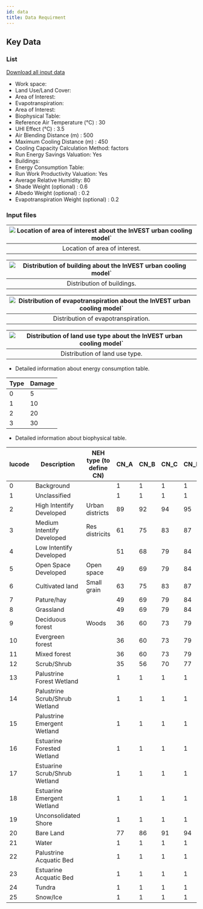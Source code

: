 ```yaml
---
id: data
title: Data Requirment
---
```


## Key Data

### List
[Download all input data](http://invest-model-input-files.s3-website-ap-southeast-1.amazonaws.com/)
- Work space:
- Land Use/Land Cover:
- Area of Interest:
- Evapotranspiration:
- Area of Interest:
- Biophysical Table:
- Reference Air Temperature (°C) : 30
- UHI Effect (°C) : 3.5
- Air Blending Distance (m) : 500
- Maximum Cooling Distance (m) : 450
- Cooling Capacity Calculation Method: factors
- Run Energy Savings Valuation: Yes
- Buildings:
- Energy Consumption Table:
- Run Work Productivity Valuation: Yes
- Average Relative Humidity: 80
- Shade Weight (optional) : 0.6
- Albedo Weight (optional) : 0.2
- Evapotranspiration Weight (optional) : 0.2
### Input files
|![Location of area of interest about the InVEST urban cooling model`](../../static/img/uc-input-area-of-interest.png)| 
|:--:|
| Location of area of interest. |

|![Distribution of building about the InVEST urban cooling model`](../../static/img/uc-input-buildings.png)|
|:--:|
| Distribution of buildings. |

|![Distribution of evapotranspiration about the InVEST urban cooling model`](../../static/img/uc-input-evapotranspiration.png)|
|:--:|
| Distribution of evapotranspiration. |

|![Distribution of land use type about the InVEST urban cooling model`](../../static/img/uc-input-land-use.png)|
|:--:|
| Distribution of land use type. |  

- Detailed information about energy consumption table. 

| Type     | Damage           |
| ---------| ---------------- |
| 0        | 5                |
| 1        | 10               |
| 2        | 20               |
| 3        | 30               |  

- Detailed information about biophysical table.  

| lucode    | Description                     |     NEH type (to define CN)            | CN_A      | CN_B    | CN_C     | CN_D    | SW_type | EMC    |
| ----------| ------------------------------- | -------------------------------------- | --------- | ------- | -------- | --------| --------|--------| 
| 0         | Background                      |                                        | 1         | 1       | 1        | 1       | 7000    | 0      |
| 1         | Unclassified                    |                                        | 1         | 1       | 1        | 1       | 7000    | 0      |
| 2         | High Intentify Developed        |      Urban districts                   | 89        | 92      | 94       | 95      | 8000    | 0.107  |
| 3         | Medium Intentify Developed      |      Res districits                    | 61        | 75      | 83       | 87      | 9000    | 0.077  |
| 4         | Low Intentify Developed         |                                        | 51        | 68      | 79       | 84      | 10000   | 0.041  |
| 5         | Open Space Developed            |      Open space                        | 49        | 69      | 79       | 84      | 11000   | 0.012  |
| 6         | Cultivated land                 |      Small grain                       | 63        | 75      | 83       | 87      | 5000    | 0      |
| 7         | Pature/hay                      |                                        | 49        | 69      | 79       | 84      | 3000    | 0      |
| 8         | Grassland                       |                                        | 49        | 69      | 79       | 84      | 3000    | 0      |
| 9         | Deciduous forest                |      Woods                             | 36        | 60      | 73       | 79      | 5000    | 0      |
| 10        | Evergreen forest                |                                        | 36        | 60      | 73       | 79      | 5000    | 0      |
| 11        | Mixed forest                    |                                        | 36        | 60      | 73       | 79      | 5000    | 0      |
| 12        | Scrub/Shrub                     |                                        | 35        | 56      | 70       | 77      | 3000    | 0      |
| 13        | Palustrine Forest Wetland       |                                        | 1         | 1       | 1        | 1       | 6000    | 0      |
| 14        | Palustrine Scrub/Shrub Wetland  |                                        | 1         | 1       | 1        | 1       | 6000    | 0      |
| 15        | Palustrine Emergent Wetland     |                                        | 1         | 1       | 1        | 1       | 6000    | 0      |
| 16        | Estuarine Forested Wetland      |                                        | 1         | 1       | 1        | 1       | 6000    | 0      |
| 17        | Estuarine Scrub/Shrub Wetland   |                                        | 1         | 1       | 1        | 1       | 6000    | 0      |
| 18        | Estuarine Emergent Wetland      |                                        | 1         | 1       | 1        | 1       | 6000    | 0      |
| 19        | Unconsolidated Shore            |                                        | 1         | 1       | 1        | 1       | 7000    | 0      |
| 20        | Bare Land                       |                                        | 77        | 86      | 91       | 94      | 7000    | 0      |
| 21        | Water                           |                                        | 1         | 1       | 1        | 1       | 6000    | 0      |
| 22        | Palustrine Acquatic Bed         |                                        | 1         | 1       | 1        | 1       | 6000    | 0      |
| 23        | Estuarine Acquatic Bed          |                                        | 1         | 1       | 1        | 1       | 6000    | 0      |
| 24        | Tundra                          |                                        | 1         | 1       | 1        | 1       | 3000    | 0      |
| 25        | Snow/Ice                        |                                        | 1         | 1       | 1        | 1       | 7000    | 0      |  
